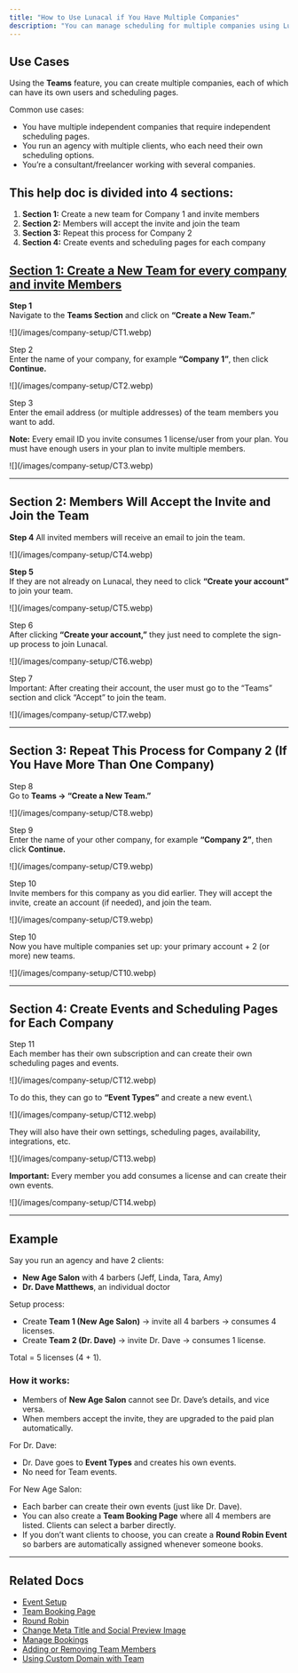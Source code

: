 ```yaml
---
title: "How to Use Lunacal if You Have Multiple Companies"
description: "You can manage scheduling for multiple companies using Lunacal."
---
```


## Use Cases

Using the **Teams** feature, you can create multiple companies, each of which can have its own users and scheduling pages.

Common use cases:

- You have multiple independent companies that require independent scheduling pages.
- You run an agency with multiple clients, who each need their own scheduling options.
- You’re a consultant/freelancer working with several companies.

## This help doc is divided into 4 sections:

1. **Section 1:** Create a new team for Company 1 and invite members
2. **Section 2:** Members will accept the invite and join the team
3. **Section 3:** Repeat this process for Company 2
4. **Section 4:** Create events and scheduling pages for each company

## <u>Section 1: Create a New Team for every company and invite Members</u>

**Step 1**\
Navigate to the **Teams Section** and click on **“Create a New Team.”**

<Frame>
  ![](/images/company-setup/CT1.webp)
</Frame>

Step 2\
Enter the name of your company, for example **“Company 1”**, then click **Continue.**

<Frame>
  ![](/images/company-setup/CT2.webp)
</Frame>

Step 3\
Enter the email address (or multiple addresses) of the team members you want to add.

**Note:** Every email ID you invite consumes 1 license/user from your plan. You must have enough users in your plan to invite multiple members.

<Frame>
  ![](/images/company-setup/CT3.webp)
</Frame>

---

## Section 2: Members Will Accept the Invite and Join the Team

**Step 4**
All invited members will receive an email to join the team.

<Frame>
  ![](/images/company-setup/CT4.webp)
</Frame>

**Step 5**\
If they are not already on Lunacal, they need to click **“Create your account”** to join your team.

<Frame>
  ![](/images/company-setup/CT5.webp)
</Frame>

Step 6\
After clicking **“Create your account,”** they just need to complete the sign-up process to join Lunacal.

<Frame>
  ![](/images/company-setup/CT6.webp)
</Frame>

Step 7\
Important: After creating their account, the user must go to the “Teams” section and click “Accept” to join the team.

<Frame>
  ![](/images/company-setup/CT7.webp)
</Frame>

---

## Section 3: Repeat This Process for Company 2 (If You Have More Than One Company)

Step 8\
Go to **Teams → “Create a New Team.”**

<Frame>
  ![](/images/company-setup/CT8.webp)
</Frame>

Step 9\
Enter the name of your other company, for example **“Company 2”**, then click **Continue.**

<Frame>
  ![](/images/company-setup/CT9.webp)
</Frame>

Step 10\
Invite members for this company as you did earlier. They will accept the invite, create an account (if needed), and join the team.

<Frame>
  ![](/images/company-setup/CT9.webp)
</Frame>

Step 10\
Now you have multiple companies set up: your primary account + 2 (or more) new teams.

<Frame>
  ![](/images/company-setup/CT10.webp)
</Frame>

---

## Section 4: Create Events and Scheduling Pages for Each Company

Step 11\
Each member has their own subscription and can create their own scheduling pages and events.

<Frame>
  ![](/images/company-setup/CT12.webp)
</Frame>

To do this, they can go to **“Event Types”** and create a new event.\
<Frame>
  ![](/images/company-setup/CT12.webp)
</Frame>

They will also have their own settings, scheduling pages, availability, integrations, etc.
<Frame>
  ![](/images/company-setup/CT13.webp)
</Frame>

**Important:** Every member you add consumes a license and can create their own events.
<Frame>
  ![](/images/company-setup/CT14.webp)
</Frame>

---

## Example

Say you run an agency and have 2 clients:

- **New Age Salon** with 4 barbers (Jeff, Linda, Tara, Amy)
- **Dr. Dave Matthews**, an individual doctor

Setup process:

- Create **Team 1 (New Age Salon)** → invite all 4 barbers → consumes 4 licenses.
- Create **Team 2 (Dr. Dave)** → invite Dr. Dave → consumes 1 license.

Total = 5 licenses (4 + 1).

### How it works:

- Members of **New Age Salon** cannot see Dr. Dave’s details, and vice versa.
- When members accept the invite, they are upgraded to the paid plan automatically.

For Dr. Dave:

- Dr. Dave goes to **Event Types** and creates his own events.
- No need for Team events.

For New Age Salon:

- Each barber can create their own events (just like Dr. Dave).
- You can also create a **Team Booking Page** where all 4 members are listed. Clients can select a barber directly.
- If you don’t want clients to choose, you can create a **Round Robin Event** so barbers are automatically assigned whenever someone books.

---

## Related Docs

- [Event Setup](https://help.lunacal.ai/event-types/event-setup)
- [Team Booking Page](https://help.lunacal.ai/Teambooking-page)
- [Round Robin](https://help.lunacal.ai/Round-Robin)
- [Change Meta Title and Social Preview Image](https://help.lunacal.ai/seo-web)
- [Manage Bookings](https://help.lunacal.ai/manage-bookings)
- [Adding or Removing Team Members](https://help.lunacal.ai/company-setup)
- [Using Custom Domain with Team](https://help.lunacal.ai/company-setup)
